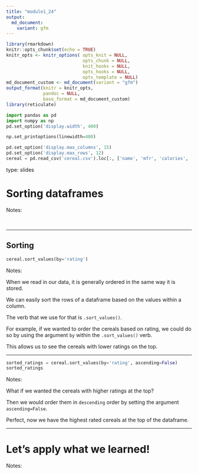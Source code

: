 ```yaml
---
title: "module1_24"
output: 
  md_document:
    variant: gfm
---
```



```r
library(rmarkdown)
knitr::opts_chunk$set(echo = TRUE)
knitr_opts <- knitr_options( opts_knit = NULL,
                             opts_chunk = NULL,
                             knit_hooks = NULL,
                             opts_hooks = NULL,
                             opts_template = NULL)
md_document_custom <- md_document(variant = "gfm")
output_format(knitr = knitr_opts,
              pandoc = NULL,
              base_format = md_document_custom)
library(reticulate)
```


```python
import pandas as pd
import numpy as np
pd.set_option('display.width', 400)

np.set_printoptions(linewidth=400)

pd.set_option('display.max_columns', 15)
pd.set_option('display.max_rows', 12)
cereal = pd.read_csv('cereal.csv').loc[:, ['name', 'mfr', 'calories', 'shelf', 'weight', 'cups', 'rating']]
```


type: slides

# Sorting dataframes 


Notes: 

<br>

---

## Sorting


```python
cereal.sort_values(by='rating')
```



Notes:

When we read in our data, it is generally ordered in the same way it is stored. 

We can easily sort the rows of a dataframe based on the values within a column.

The verb that we use for that is `.sort_values()`.

For example, if we wanted to order the cereals based on rating, we could do so by using the argument `by` within the `.sort_values()` verb. 

This allows us to see the cereals with lower ratings on the top.

---



```python
sorted_ratings = cereal.sort_values(by='rating', ascending=False)
sorted_ratings
```


Notes: 

What if we wanted the cereals with higher ratings at the top?  

Then we would order them in `descending` order by setting the argument `ascending=False`.

Perfect, now we have the highest rated cereals at the top of the dataframe.  

---


# Let’s apply what we learned!

Notes: 

<br>
